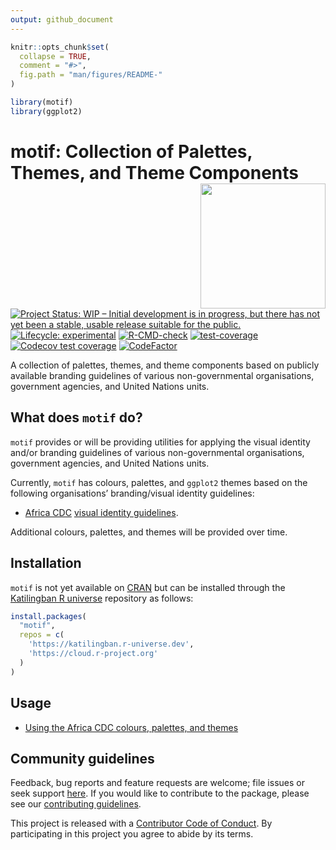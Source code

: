 ```yaml
---
output: github_document
---
```


<!-- README.md is generated from README.Rmd. Please edit that file -->

```r
knitr::opts_chunk$set(
  collapse = TRUE,
  comment = "#>",
  fig.path = "man/figures/README-"
)

library(motif)
library(ggplot2)
```

# motif: Collection of Palettes, Themes, and Theme Components <img src="man/figures/logo.png" width="200" align="right" />

<!-- badges: start -->
[![Project Status: WIP – Initial development is in progress, but there has not yet been a stable, usable release suitable for the public.](https://www.repostatus.org/badges/latest/wip.svg)](https://www.repostatus.org/#wip)
[![Lifecycle: experimental](https://img.shields.io/badge/lifecycle-experimental-orange.svg)](https://lifecycle.r-lib.org/articles/stages.html#experimental)
[![R-CMD-check](https://github.com/katilingban/motif/actions/workflows/R-CMD-check.yaml/badge.svg)](https://github.com/katilingban/motif/actions/workflows/R-CMD-check.yaml)
[![test-coverage](https://github.com/katilingban/motif/actions/workflows/test-coverage.yaml/badge.svg)](https://github.com/katilingban/motif/actions/workflows/test-coverage.yaml)
[![Codecov test coverage](https://codecov.io/gh/katilingban/motif/branch/main/graph/badge.svg)](https://app.codecov.io/gh/katilingban/motif?branch=main)
[![CodeFactor](https://www.codefactor.io/repository/github/katilingban/motif/badge)](https://www.codefactor.io/repository/github/katilingban/motif)
<!-- badges: end -->

A collection of palettes, themes, and theme components based on publicly available branding guidelines of various non-governmental organisations, government agencies, and United Nations units.

## What does `motif` do?

`motif` provides or will be providing utilities for applying the visual identity and/or branding guidelines of various non-governmental organisations, government agencies, and United Nations units.

Currently, `motif` has colours, palettes, and `ggplot2` themes based on the following organisations' branding/visual identity guidelines:

* [Africa CDC](https://africacdc.org/) [visual identity guidelines](https://africacdc.org/download/visual-identity-africa-cdc-branding-guide/).

Additional colours, palettes, and themes will be provided over time.

## Installation

`motif` is not yet available on [CRAN](https://cran.r-project.org) but can be installed through the [Katilingban R universe](https://katilingban.r-universe.dev) repository as follows:

```R
install.packages(
  "motif", 
  repos = c(
    'https://katilingban.r-universe.dev', 
    'https://cloud.r-project.org'
  )
)
```

## Usage

* [Using the Africa CDC colours, palettes, and themes](https://katilingban.io/motif/articles/africa-cdc.html)

## Community guidelines

Feedback, bug reports and feature requests are welcome; file issues or seek support [here](https://github.com/katilingban/motif/issues). If you would like to contribute to the package, please see our [contributing guidelines](https://katilingban.io/motif/CONTRIBUTING.html).

This project is released with a [Contributor Code of Conduct](https://katilingban.io/motif/CODE_OF_CONDUCT.html). By participating in this project you agree to abide by its terms.

